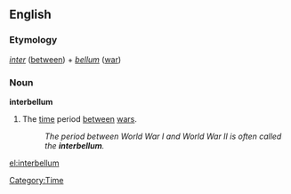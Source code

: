 ==English==

===Etymology===
{{etyl|la}} ''[[inter]]'' ([[between]]) + ''[[bellum]]'' ([[war]])

===Noun===
'''interbellum'''

# The [[time]] period [[between]] [[war]]s.
#: ''The period between World War I and World War II is often called the '''interbellum'''.''

[[Category:Time]]

[[el:interbellum]]